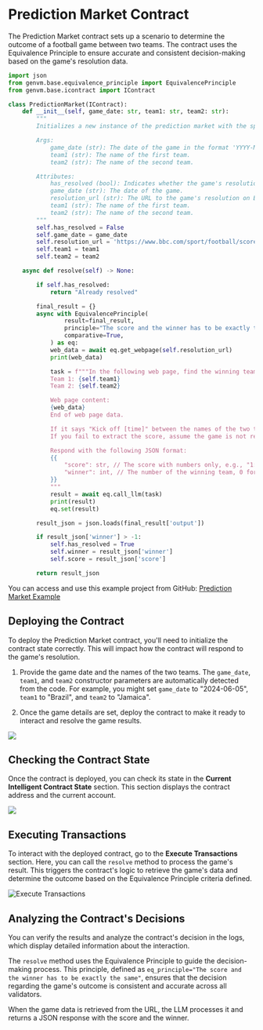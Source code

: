 # Prediction Market Contract

The Prediction Market contract sets up a scenario to determine the outcome of a football game between two teams. The contract uses the Equivalence Principle to ensure accurate and consistent decision-making based on the game's resolution data.

```python filename="PredictionMarket" copy
import json
from genvm.base.equivalence_principle import EquivalencePrinciple
from genvm.base.icontract import IContract

class PredictionMarket(IContract):
    def __init__(self, game_date: str, team1: str, team2: str):
        """
        Initializes a new instance of the prediction market with the specified game date and teams.

        Args:
            game_date (str): The date of the game in the format 'YYYY-MM-DD'.
            team1 (str): The name of the first team.
            team2 (str): The name of the second team.

        Attributes:
            has_resolved (bool): Indicates whether the game's resolution has been processed. Default is False.
            game_date (str): The date of the game.
            resolution_url (str): The URL to the game's resolution on BBC Sport.
            team1 (str): The name of the first team.
            team2 (str): The name of the second team.
        """
        self.has_resolved = False
        self.game_date = game_date
        self.resolution_url = 'https://www.bbc.com/sport/football/scores-fixtures/' + game_date
        self.team1 = team1
        self.team2 = team2

    async def resolve(self) -> None:

        if self.has_resolved:
            return "Already resolved"

        final_result = {}
        async with EquivalencePrinciple(
                result=final_result,
                principle="The score and the winner has to be exactly the same",
                comparative=True,
            ) as eq:
            web_data = await eq.get_webpage(self.resolution_url)
            print(web_data)

            task = f"""In the following web page, find the winning team in a matchup between the following teams:
            Team 1: {self.team1}
            Team 2: {self.team2}

            Web page content:
            {web_data}
            End of web page data.

            If it says "Kick off [time]" between the names of the two teams, it means the game hasn't started yet.
            If you fail to extract the score, assume the game is not resolved yet.

            Respond with the following JSON format:
            {{
                "score": str, // The score with numbers only, e.g., "1:2", or "-" if the game is not resolved yet
                "winner": int, // The number of the winning team, 0 for draw, or -1 if the game is not yet finished
            }}
            """
            result = await eq.call_llm(task)
            print(result)
            eq.set(result)

        result_json = json.loads(final_result['output'])

        if result_json['winner'] > -1:
            self.has_resolved = True
            self.winner = result_json['winner']
            self.score = result_json['score']

        return result_json
```

You can access and use this example project from GitHub: [Prediction Market Example](https://github.com/yeagerai/genlayer-simulator/blob/main/examples/contracts/football_prediction_market.py)

## Deploying the Contract

To deploy the Prediction Market contract, you'll need to initialize the contract state correctly. This will impact how the contract will respond to the game's resolution.

1. Provide the game date and the names of the two teams. The `game_date`, `team1`, and `team2` constructor parameters are automatically detected from the code. For example, you might set `game_date` to "2024-06-05", `team1` to "Brazil", and `team2` to "Jamaica".

2. Once the game details are set, deploy the contract to make it ready to interact and resolve the game results.


<Image src="/predicton-deploy.png" width={700} height={700} />

## Checking the Contract State

Once the contract is deployed, you can check its state in the **Current Intelligent Contract State** section. This section displays the contract address and the current account.

<Image src="/prediction-contract-state.png" width={700} height={700} />

## Executing Transactions

To interact with the deployed contract, go to the **Execute Transactions** section. Here, you can call the `resolve` method to process the game's result. This triggers the contract's logic to retrieve the game's data and determine the outcome based on the Equivalence Principle criteria defined.

<Image src="/prediction-resolve.png" alt="Execute Transactions" width={600} height={600} />

## Analyzing the Contract's Decisions

You can verify the results and analyze the contract's decision in the logs, which display detailed information about the interaction.

The `resolve` method uses the Equivalence Principle to guide the decision-making process. This principle, defined as `eq_principle="The score and the winner has to be exactly the same"`, ensures that the decision regarding the game's outcome is consistent and accurate across all validators.

When the game data is retrieved from the URL, the LLM processes it and returns a JSON response with the score and the winner. 

